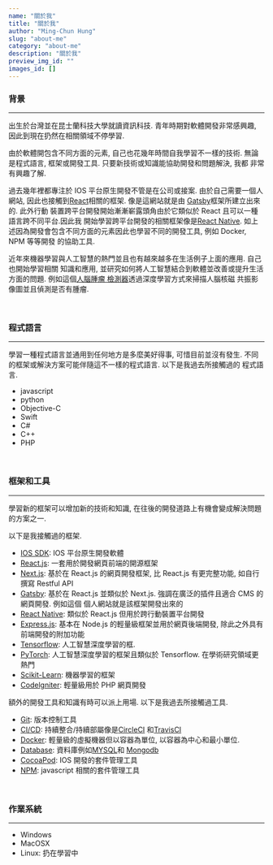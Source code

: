 ```yaml
---
name: "關於我"
title: "關於我"
author: "Ming-Chun Hung"
slug: "about-me"
category: "about-me"
description: "關於我"
preview_img_id: ""
images_id: []
---
```


### 背景

---

出生於台灣並在昆士蘭科技大學就讀資訊科技. 青年時期對軟體開發非常感興趣,
因此到現在扔然在相關領域不停學習.

由於軟體開包含不同方面的元素, 自己也花幾年時間自我學習不一樣的技術.
無論是程式語言, 框架或開發工具. 只要新技術或知識能協助開發和問題解決, 我都
非常有興趣了解.

過去幾年裡都專注於 IOS 平台原生開發不管是在公司或接案. 由於自己需要一個人網站,
因此也接觸到[React](https://react.dev/)相關的框架. 像是這網站就是由
[Gatsby](https://www.gatsbyjs.com/)框架所建立出來的. 此外行動
裝置跨平台開發開始漸漸嶄露頭角由於它類似於 React 且可以一種語言跨不同平台.因此我
開始學習跨平台開發的相關框架像是[React Native](https://reactnative.dev/). 如上
述因為開發會包含不同方面的元素因此也學習不同的開發工具, 例如 Docker, NPM 等等開發
的協助工具.

近年來機器學習與人工智慧的熱門並且也有越來越多在生活例子上面的應用. 自己也開始學習相關
知識和應用, 並研究如何將人工智慧結合到軟體並改善或提升生活方面的問題. 例如這個[人腦腫瘤
檢測器](https://braintumordetectorapp.streamlit.app/)透過深度學習方式來掃描人腦核磁
共振影像圖並且偵測是否有腫瘤.

<br />

### 程式語言

---

學習一種程式語言並通用到任何地方是多麼美好得事, 可惜目前並沒有發生.
不同的框架或解決方案可能伴隨這不一樣的程式語言. 以下是我過去所接觸過的
程式語言.

- javascript
- python
- Objective-C
- Swift
- C#
- C++
- PHP

<br />

### 框架和工具

---

學習新的框架可以增加新的技術和知識, 在往後的開發道路上有機會變成解決問題的方案之一.

以下是我接觸過的框架.

- [IOS SDK](https://en.wikipedia.org/wiki/IOS_SDK): IOS 平台原生開發軟體
- [React.js](https://react.dev/): 一套用於開發網頁前端的開源框架
- [Next.js](https://nextjs.org/): 基於在 React.js 的網頁開發框架, 比 React.js 有更完整功能, 如自行撰寫 Restful API
- [Gatsby](https://www.gatsbyjs.com/): 基於在 React.js 並類似於 Next.js. 強調在廣泛的插件且適合 CMS 的網頁開發. 例如這個
  個人網站就是該框架開發出來的
- [React Native](https://reactnative.dev/): 類似於 React.js 但用於跨行動裝置平台開發
- [Express.js](https://expressjs.com/): 基本在 Node.js 的輕量級框架並用於網頁後端開發, 除此之外具有前端開發的附加功能
- [Tensorflow](https://www.tensorflow.org/): 人工智慧深度學習的框.
- [PyTorch](https://pytorch.org/): 人工智慧深度學習的框架且類似於 Tensorflow. 在學術研究領域更熱門
- [Scikit-Learn](https://scikit-learn.org/stable/): 機器學習的框架
- [Codelgniter](https://www.codeigniter.com/): 輕量級用於 PHP 網頁開發

額外的開發工具和知識有時可以派上用場.
以下是我過去所接觸過工具.

- [Git](https://git-scm.com/book/en/v2/Getting-Started-About-Version-Control): 版本控制工具
- [CI/CD](https://en.wikipedia.org/wiki/CI/CD): 持續整合/持續部屬像是[CircleCI](https://circleci.com/)
  和[TravisCI](https://www.travis-ci.com/)
- [Docker](https://www.docker.com/): 輕量級的虛擬機器但以容器為單位, 以容器為中心和最小單位.
- [Database](https://en.wikipedia.org/wiki/Database): 資料庫例如[MYSQL](https://www.mysql.com/)和
  [Mongodb](https://www.mongodb.com/)
- [CocoaPod](https://cocoapods.org/): IOS 開發的套件管理工具
- [NPM](https://www.npmjs.com/): javascript 相關的套件管理工具

<br />

### 作業系統

---

- Windows
- MacOSX
- Linux: 扔在學習中

<br />
